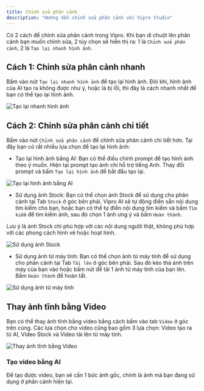 ```yaml
---
title: Chỉnh sửa phân cảnh
description: "Hướng dẫn chỉnh sửa phân cảnh với Vipro Studio"
---
```


Có 2 cách để chỉnh sửa phân cảnh trong Vipro. Khi bạn di chuột lên phân cảnh bạn muốn chỉnh sửa, 2 tùy chọn sẽ hiển thị ra: 1 là `Chỉnh sửa phân cảnh`, 2 là `Tạo lại nhanh hình ảnh`.

## Cách 1: Chỉnh sửa phân cảnh nhanh

Bấm vào nút `Tạo lại nhanh hình ảnh` để tạo lại hình ảnh. Đôi khi, hình ảnh của AI tạo ra không được như ý, hoặc là bị lỗi, thì đây là cách nhanh nhất để bạn có thể tạo lại hình ảnh.

<img
  src='/images/usage/video-editor/edit-scene-1.jpg'
  alt='Tạo lại nhanh hình ảnh'
  className='rounded-lg'
/>

## Cách 2: Chỉnh sửa phân cảnh chi tiết

Bấm vào nút `Chỉnh sửa phân cảnh` để chỉnh sửa phân cảnh chi tiết hơn. Tại đây bạn có rất nhiều lựa chọn để tạo lại hình ảnh:

- Tạo lại hình ảnh bằng AI: Bạn có thể điều chỉnh prompt để tạo hình ảnh theo ý muốn. Hiện tại prompt tạo ảnh chỉ hỗ trợ tiếng Anh. Thay đổi prompt và bấm `Tạo lại hình ảnh` để bắt đầu tạo lại.

<img
  src='/images/usage/video-editor/edit-scene-prompt.jpg'
  alt='Tạo lại hình ảnh bằng AI'
  className='rounded-lg'
/>

- Sử dụng ảnh Stock: Bạn có thể chọn ảnh Stock để sử dụng cho phân cảnh tại Tab `Stock` ở góc bên phải. Vipro AI sẽ tự động điền sẵn nội dung tìm kiếm cho bạn, hoặc bạn có thể tự điền nội dung tìm kiếm và bấm `Tìm kiếm` để tìm kiếm ảnh, sau đó chọn 1 ảnh ưng ý và bấm `Hoàn thành`.

Lưu ý là ảnh Stock chỉ phù hợp với các nội dung người thật, không phù hợp với các phong cách hình vẽ hoặc hoạt hình.

<img
  src='/images/usage/video-editor/edit-scene-stock.jpg'
  alt='Sử dụng ảnh Stock'
  className='rounded-lg'
/>

- Sử dụng ảnh từ máy tính: Bạn có thể chọn ảnh từ máy tính để sử dụng cho phân cảnh tại Tab `Tải lên` ở góc bên phải. Sau đó kéo thả ảnh trên máy của bạn vào hoặc bấm nút để tải 1 ảnh từ máy tính của bạn lên. Bấm `Hoàn thành` để hoàn tất.

<img
  src='/images/usage/video-editor/edit-scene-upload.jpg'
  alt='Sử dụng ảnh từ máy tính'
  className='rounded-lg'
/>

## Thay ảnh tĩnh bằng Video

Bạn có thể thay ảnh tĩnh bằng video bằng cách bấm vào tab `Video` ở góc trên cùng. Các lựa chọn cho video cũng bao gồm 3 lựa chọn: Video tạo ra từ AI, Video Stock và Video tải lên từ máy tính.

<img
  src='/images/usage/video-editor/edit-scene-video.jpg'
  alt='Thay ảnh tĩnh bằng Video'
  className='rounded-lg'
/>

### Tạo video bằng AI

Để tạo được video, bạn sẽ cần 1 bức ảnh gốc, chính là ảnh mà bạn đang sử dụng ở phân cảnh hiện tại.
